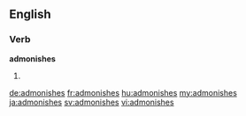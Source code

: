 ==English==

===Verb===
'''admonishes'''

# {{en-third-person singular of|admonish}}

[[de:admonishes]]
[[fr:admonishes]]
[[hu:admonishes]]
[[my:admonishes]]
[[ja:admonishes]]
[[sv:admonishes]]
[[vi:admonishes]]